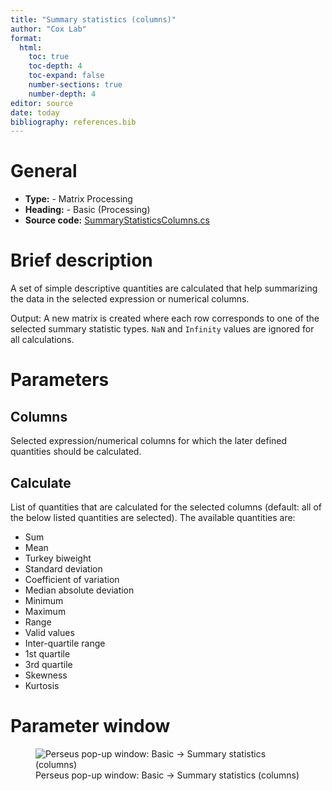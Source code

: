 ```yaml
---
title: "Summary statistics (columns)"
author: "Cox Lab"
format: 
  html:
    toc: true
    toc-depth: 4
    toc-expand: false
    number-sections: true
    number-depth: 4
editor: source
date: today
bibliography: references.bib
---
```


# General

  * **Type:** - Matrix Processing
  * **Heading:** - Basic (Processing)
  * **Source code:** [SummaryStatisticsColumns.cs](https://github.com/JurgenCox/perseus-plugins/blob/master/PerseusPluginLib/Basic/SummaryStatisticsColumns.cs)

# Brief description

A set of simple descriptive quantities are calculated that help summarizing the data in the selected expression or numerical columns.

Output: A new matrix is created where each row corresponds to one of the selected summary statistic types. `NaN` and `Infinity` values are ignored for all calculations.

```{=html}
<!-- This comment and the line above it must be preserved when editing this file!
The recommended sections are these, but they may be changed on a case by case basis.
===== Detailed description =====
===== Parameters =====
===== Theoretical background =====
===== Examples =====
Make changes only below this line! -->
```

# Parameters

## Columns

Selected expression/numerical columns for which the later defined quantities should be calculated.

## Calculate

List of quantities that are calculated for the selected columns (default: all of the below listed quantities are selected). The available quantities are:

-   Sum
-   Mean
-   Turkey biweight
-   Standard deviation
-   Coefficient of variation
-   Median absolute deviation
-   Minimum
-   Maximum
-   Range
-   Valid values
-   Inter-quartile range
-   1st quartile
-   3rd quartile
-   Skewness
-   Kurtosis

# Parameter window

![Perseus pop-up window: Basic -\> Summary statistics (columns)](images/basic-summary_statistics_columns-edited.png)